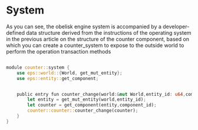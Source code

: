 # System

As you can see, the obelisk engine system is accompanied by a developer-defined data structure derived from the instructions of the operating system in the previous article on the structure of the counter component, based on which you can create a counter_system to expose to the outside world to perform the operation transaction methods

```rust

module counter::system {
    use eps::world::{World, get_mut_entity};
    use eps::entity::get_component;


    public entry fun counter_change(world:&mut World,entity_id: u64,component_id:u64){
        let entity = get_mut_entity(world,entity_id);
        let counter = get_component(entity,component_id);
        counter::counter::counter_change(counter);
    }
}


```
